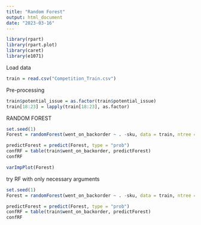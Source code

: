 ```yaml
---
title: "Random Forest"
output: html_document
date: "2023-03-16"
---
```


```r
library(rpart)
library(rpart.plot)
library(caret)
library(e1071)
```

Load data
```r
train = read.csv("Competition_Train.csv")
```

Pre-processing
```r
train$potential_issue = as.factor(train$potential_issue)
train[18:23] = lapply(train[18:23], as.factor)
```


RANDOM FOREST 

```r
set.seed(1)
Forest = randomForest(went_on_backorder ~ . -sku, data = train, ntree = 500, nodesize = 25, mtry = 3)
```

```r
predictForest = predict(Forest, type = "prob")
confRF = table(train$went_on_backorder, predictForest)
confRF
```  

```r
varImpPlot(Forest)
```

try RF with only necessary arguments
```r
set.seed(1)
Forest = randomForest(went_on_backorder ~ . -sku, data = train, ntree = 500)
```

```r
predictForest = predict(Forest, type = "prob")
confRF = table(train$went_on_backorder, predictForest)
confRF
```  


